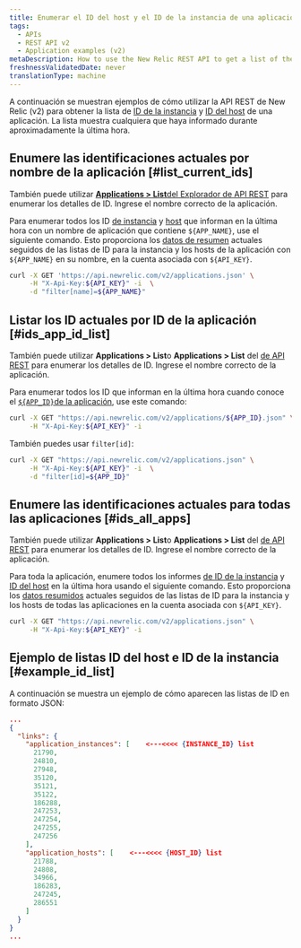 ```yaml
---
title: Enumerar el ID del host y el ID de la instancia de una aplicación
tags:
  - APIs
  - REST API v2
  - Application examples (v2)
metaDescription: How to use the New Relic REST API to get a list of the instance and host IDs for an application.
freshnessValidatedDate: never
translationType: machine
---
```


A continuación se muestran ejemplos de cómo utilizar la API REST de New Relic (v2) para obtener la lista de [ID de la instancia](/docs/apis/rest-api-v2/requirements/listing-host-instance-application-server-ids#locating_instance_id) y [ID del host](/docs/apis/rest-api-v2/requirements/listing-host-instance-application-server-ids#locating_host_id) de una aplicación. La lista muestra cualquiera que haya informado durante aproximadamente la última hora.

## Enumere las identificaciones actuales por nombre de la aplicación [#list_current_ids]

También puede utilizar [<DNT>**Applications > List**</DNT>del Explorador de API REST](/docs/apis/using-the-api-explorer) para enumerar los detalles de ID. Ingrese el nombre correcto de la aplicación.

Para enumerar todos los ID [de instancia](/docs/apis/rest-api-v2/requirements/listing-host-instance-application-server-ids#locating_instance_id) y [host](/docs/apis/rest-api-v2/requirements/listing-host-instance-application-server-ids#locating_host_id) que informan en la última hora con un nombre de aplicación que contiene `${APP_NAME}`, use el siguiente comando. Esto proporciona los [datos de resumen](/docs/apis/rest-api-v2/application-examples-v2/summary-data-examples-v2#app) actuales seguidos de las listas de ID para la instancia y los hosts de la aplicación con `${APP_NAME}` en su nombre, en la cuenta asociada con `${API_KEY}`.

```bash
curl -X GET 'https://api.newrelic.com/v2/applications.json' \
     -H "X-Api-Key:${API_KEY}" -i  \
     -d "filter[name]=${APP_NAME}"
```

## Listar los ID actuales por ID de la aplicación [#ids_app_id_list]

También puede utilizar <DNT>**Applications > List**</DNT>o <DNT>**Applications > List**</DNT> del [de API REST](/docs/apis/using-the-api-explorer) para enumerar los detalles de ID. Ingrese el nombre correcto de la aplicación.

Para enumerar todos los ID que informan en la última hora cuando conoce el [`${APP_ID}`de la aplicación](/docs/apis/rest-api-v2/application-examples-v2/listing-your-app-id-metric-data-v2), use este comando:

```bash
curl -X GET "https://api.newrelic.com/v2/applications/${APP_ID}.json" \
     -H "X-Api-Key:${API_KEY}" -i
```

También puedes usar `filter[id]`:

```bash
curl -X GET "https://api.newrelic.com/v2/applications.json" \
     -H "X-Api-Key:${API_KEY}" -i  \
     -d "filter[id]=${APP_ID}"
```

## Enumere las identificaciones actuales para todas las aplicaciones [#ids_all_apps]

También puede utilizar <DNT>**Applications > List**</DNT>o <DNT>**Applications > List**</DNT> del [de API REST](/docs/apis/using-the-api-explorer) para enumerar los detalles de ID. Ingrese el nombre correcto de la aplicación.

Para toda la aplicación, enumere todos los informes [de ID de la instancia](/docs/apis/rest-api-v2/requirements/listing-host-instance-application-server-ids#locating_instance_id) y [ID del host](/docs/apis/rest-api-v2/requirements/listing-host-instance-application-server-ids#locating_host_id) en la última hora usando el siguiente comando. Esto proporciona los [datos resumidos](/docs/apis/rest-api-v2/application-examples-v2/summary-data-examples-v2#app) actuales seguidos de las listas de ID para la instancia y los hosts de todas las aplicaciones en la cuenta asociada con `${API_KEY}`.

```bash
curl -X GET "https://api.newrelic.com/v2/applications.json" \
     -H "X-Api-Key:${API_KEY}" -i
```

## Ejemplo de listas ID del host e ID de la instancia [#example_id_list]

A continuación se muestra un ejemplo de cómo aparecen las listas de ID en formato JSON:

```json
...
{  
  "links": {
    "application_instances": [    <---<<<< {INSTANCE_ID} list
      21790,
      24810,
      27948,
      35120,
      35121,
      35122,
      186288,
      247253,
      247254,
      247255,
      247256
    ],
    "application_hosts": [    <---<<<< {HOST_ID} list
      21788,
      24808,
      34966,
      186283,
      247245,
      286551
    ]
  }
}
...
```